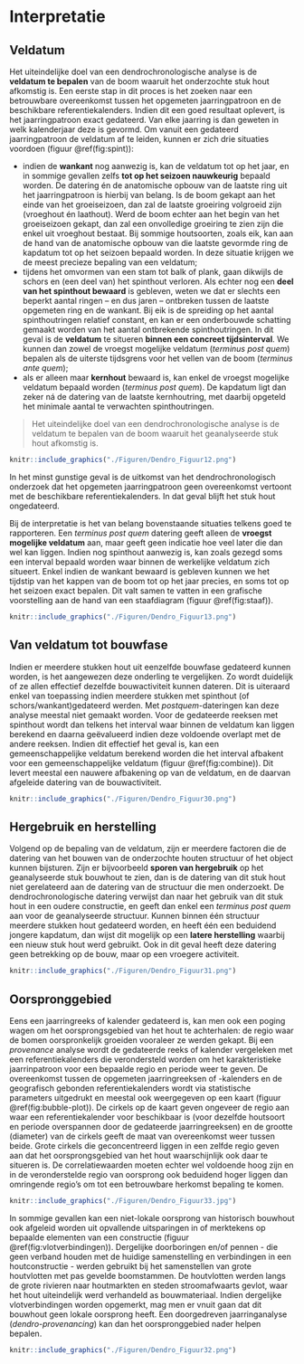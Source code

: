 # Interpretatie {#interpretatie}

## Veldatum

Het uiteindelijke doel van een dendrochronologische analyse is de **veldatum te bepalen** van de boom waaruit het onderzochte stuk hout afkomstig is. Een eerste stap in dit proces is het zoeken naar een betrouwbare overeenkomst tussen het opgemeten jaarringpatroon en de beschikbare referentiekalenders. Indien dit een goed resultaat oplevert, is het jaarringpatroon exact gedateerd. Van elke jaarring is dan geweten in welk kalenderjaar deze is gevormd. Om vanuit een gedateerd jaarringpatroon de veldatum af te leiden, kunnen er zich drie situaties voordoen (figuur \@ref(fig:spint)): 

  - indien de **wankant** nog aanwezig is, kan de veldatum tot op het jaar, en in sommige gevallen zelfs **tot op het seizoen nauwkeurig** bepaald worden. De datering én de anatomische opbouw van de laatste ring uit het jaarringpatroon is hierbij van belang. Is de boom gekapt aan het einde van het groeiseizoen, dan zal de laatste groeiring volgroeid zijn (vroeghout én laathout). Werd de boom echter aan het begin van het groeiseizoen gekapt, dan zal een onvolledige groeiring te zien zijn die enkel uit vroeghout bestaat. Bij sommige houtsoorten, zoals eik, kan aan de hand van de anatomische opbouw van die laatste gevormde ring de kapdatum tot op het seizoen bepaald worden. In deze situatie krijgen we de meest precieze bepaling van een veldatum;
  - tijdens het omvormen van een stam tot balk of plank, gaan dikwijls de schors en (een deel van) het spinthout verloren. Als echter nog een **deel van het spinthout bewaard** is gebleven, weten we dat er slechts een beperkt aantal ringen – en dus jaren – ontbreken tussen de laatste opgemeten ring en de wankant. Bij eik is de spreiding op het aantal spinthoutringen relatief constant, en kan er een onderbouwde schatting gemaakt worden van het aantal ontbrekende spinthoutringen. In dit geval is de **veldatum** te situeren **binnen een concreet tijdsinterval**. We kunnen dan zowel de vroegst mogelijke veldatum (*terminus post quem*) bepalen als de uiterste tijdsgrens voor het vellen van de boom (*terminus ante quem*);
  - als er alleen maar **kernhout** bewaard is, kan enkel de vroegst mogelijke veldatum bepaald worden (*terminus post quem*). De kapdatum ligt dan zeker ná de datering van de laatste kernhoutring, met daarbij opgeteld het minimale aantal te verwachten spinthoutringen.

>   
> Het uiteindelijke doel van een dendrochronologische analyse is de veldatum te bepalen van de boom waaruit het geanalyseerde stuk hout afkomstig is.
>   

```r

knitr::include_graphics("./Figuren/Dendro_Figuur12.png")

```


In het minst gunstige geval is de uitkomst van het dendrochronologisch onderzoek dat het opgemeten jaarringpatroon geen overeenkomst vertoont met de beschikbare referentiekalenders. In dat geval blijft het stuk hout ongedateerd.

Bij de interpretatie is het van belang bovenstaande situaties telkens goed te rapporteren. Een _terminus post quem_ datering geeft alleen de **vroegst mogelijke veldatum** aan, maar geeft geen indicatie hoe veel later die dan wel kan liggen. Indien nog spinthout aanwezig is, kan zoals gezegd soms een interval bepaald worden waar binnen de werkelijke veldatum zich situeert. Enkel indien de wankant bewaard is gebleven kunnen we het tijdstip van het kappen van de boom tot op het jaar precies, en soms tot op het seizoen exact bepalen. Dit valt samen te vatten in een grafische voorstelling aan de hand van een staafdiagram (figuur \@ref(fig:staaf)). 

```r

knitr::include_graphics("./Figuren/Dendro_Figuur13.png")

```


## Van veldatum tot bouwfase

Indien er meerdere  stukken hout uit eenzelfde bouwfase gedateerd kunnen worden, is het aangewezen deze onderling te vergelijken. Zo wordt duidelijk of ze allen effectief dezelfde bouwactiviteit kunnen dateren. Dit is uiteraard enkel van toepassing indien meerdere stukken met spinthout (of schors/wankant)gedateerd werden. Met _postquem_-dateringen kan deze analyse meestal niet gemaakt worden. Voor de gedateerde reeksen met spinthout wordt dan telkens het interval waar binnen de veldatum kan liggen berekend en daarna geëvalueerd indien deze voldoende overlapt met de andere reeksen. Indien dit effectief het geval is, kan een gemeenschappelijke veldatum berekend worden die het interval afbakent voor een gemeenschappelijke veldatum (figuur \@ref(fig:combine)). Dit levert meestal een nauwere afbakening op van de veldatum, en de daarvan afgeleide datering van de bouwactiviteit.


```r

knitr::include_graphics("./Figuren/Dendro_Figuur30.png")

```


## Hergebruik en herstelling

Volgend op de bepaling van de veldatum, zijn er meerdere factoren die de datering van het bouwen van de onderzochte houten structuur of het object kunnen bijsturen. Zijn er bijvoorbeeld **sporen van hergebruik** op het geanalyseerde stuk bouwhout te zien, dan is de datering van dit stuk hout niet gerelateerd aan de datering van de structuur die men onderzoekt. De dendrochronologische datering verwijst dan naar het gebruik van dit stuk hout in een oudere constructie, en geeft dan enkel een _terminus post quem_ aan voor de geanalyseerde structuur. Kunnen binnen één structuur meerdere stukken hout gedateerd worden, en heeft één een beduidend jongere kapdatum, dan wijst dit mogelijk op een **latere herstelling** waarbij een nieuw stuk hout werd gebruikt. Ook in dit geval heeft deze datering geen betrekking op de bouw, maar op een vroegere activiteit.

```r

knitr::include_graphics("./Figuren/Dendro_Figuur31.png")

```

## Oorspronggebied

Eens een jaarringreeks of kalender gedateerd is, kan men ook een poging wagen om het oorsprongsgebied van het hout te achterhalen: de regio waar de bomen oorspronkelijk groeiden vooraleer ze werden gekapt. Bij een _provenance_ analyse wordt de gedateerde reeks of kalender vergeleken met een referentiekalenders die verondersteld worden om het karakteristieke jaarrinpatroon voor een bepaalde regio en periode weer te geven. De overeenkomst tussen de opgemeten jaarringreeksen of -kalenders en de geografisch gebonden referentiekalenders wordt via statistische parameters uitgedrukt en meestal ook weergegeven op een kaart (figuur \@ref(fig:bubble-plot)). De cirkels op de kaart geven ongeveer de regio aan waar een referentiekalender voor beschikbaar is (voor dezelfde houtsoort en periode overspannen door de gedateerde jaarringreeksen) en de grootte (diameter) van de cirkels geeft de maat van overeenkomst weer tussen beide. Grote cirkels die geconcentreerd liggen in een zelfde regio geven aan dat het oorsprongsgebied van het hout waarschijnlijk ook daar te situeren is. De correlatiewaarden moeten echter wel voldoende hoog zijn en in de veronderstelde regio van oorsprong ook beduidend hoger liggen dan omringende regio's om tot een betrouwbare herkomst bepaling te komen.

```r

knitr::include_graphics("./Figuren/Dendro_Figuur33.jpg")

```
In sommige gevallen kan een niet-lokale oorsprong van historisch bouwhout ook afgeleid worden uit opvallende uitsparingen in of merktekens op bepaalde elementen van een constructie (figuur \@ref(fig:vlotverbindingen)). Dergelijke doorboringen en/of pennen - die geen verband houden met de huidige samenstelling en verbindingen in een houtconstructie - werden gebruikt bij het samenstellen van grote houtvlotten met pas gevelde boomstammen. De houtvlotten werden langs de grote rivieren naar houtmarkten en steden stroomafwaarts gevlot, waar het hout uiteindelijk werd verhandeld as bouwmateriaal. Indien dergelijke vlotverbindingen worden opgemerkt, mag men er vnuit gaan dat dit bouwhout geen lokale oorsprong heeft. Een doorgedreven jaarringanalyse (*dendro-provenancing*) kan dan het oorspronggebied nader helpen bepalen. 


```r

knitr::include_graphics("./Figuren/Dendro_Figuur32.png")

```
